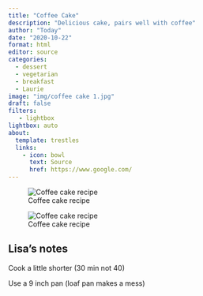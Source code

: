 ```yaml
---
title: "Coffee Cake"
description: "Delicious cake, pairs well with coffee"
author: "Today"
date: "2020-10-22"
format: html
editor: source
categories:
  - dessert
  - vegetarian
  - breakfast
  - Laurie
image: "img/coffee cake 1.jpg"
draft: false
filters:
   - lightbox
lightbox: auto
about:
  template: trestles
  links:
    - icon: bowl
      text: Source
      href: https://www.google.com/
---
```


![Coffee cake recipe](img/coffee cake 1.jpg)

![Coffee cake recipe](img/coffee cake 2.jpg)


## Lisa's notes

Cook a little shorter (30 min not 40) 

Use a 9 inch pan (loaf pan makes a mess) 


